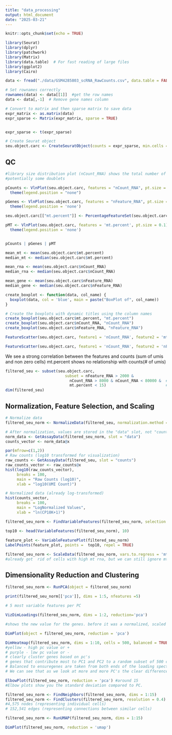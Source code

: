 ```yaml
---
title: "data_processing"
output: html_document
date: "2025-03-21"
---
```


```r
knitr::opts_chunk$set(echo = TRUE)
```


```r
library(Seurat)
library(dplyr) 
library(patchwork)
library(Matrix)
library(data.table)  # For fast reading of large files
library(ggplot2)
library(Cairo)
```

```r
data <- fread("./data/GSM4285803_scRNA_RawCounts.csv", data.table = FALSE)

# Set rownames correctly
rownames(data) <- data[[1]]  #get the row names
data <- data[,-1]  # Remove gene names column

# Convert to matrix and then sparse matrix to save data
expr_matrix <- as.matrix(data)
expr_sparse <- Matrix(expr_matrix, sparse = TRUE) 


expr_sparse <- t(expr_sparse)

# Create Seurat object
seu.object.carc <- CreateSeuratObject(counts = expr_sparse, min.cells = 3, min.features = 200,project = 'carcinoma')

```

## QC

```r
#library size distribution plot (nCount_RNA) shows the total number of UMIs (or transcript molecules) detected per cell.
#potentially some doublets

pCounts <- VlnPlot(seu.object.carc, features = "nCount_RNA", pt.size = 0.1) + 
  theme(legend.position = "none")

pGenes <- VlnPlot(seu.object.carc, features = "nFeature_RNA", pt.size = 0.1) +
  theme(legend.position = 'none')

seu.object.carc[["mt.percent"]] <- PercentageFeatureSet(seu.object.carc, pattern = "^MT-")

pMT <- VlnPlot(seu.object.carc, features = 'mt.percent', pt.size = 0.1) +
  theme(legend.position = 'none')


pCounts | pGenes | pMT

```
```r
mean_mt <- mean(seu.object.carc$mt.percent)
median_mt <- median(seu.object.carc$mt.percent)

mean_rna <- mean(seu.object.carc$nCount_RNA)
median_rna <- median(seu.object.carc$nCount_RNA)

mean_gene <- mean(seu.object.carc$nFeature_RNA)
median_gene <- median(seu.object.carc$nFeature_RNA)
```

```r

create_boxplot <- function(data, col_name) {
  boxplot(data, col = 'blue', main = paste("BoxPlot of", col_name))
}

# Create the boxplots with dynamic titles using the column names
create_boxplot(seu.object.carc$mt.percent, "mt.percent")
create_boxplot(seu.object.carc$nCount_RNA, "nCount_RNA")
create_boxplot(seu.object.carc$nFeature_RNA, "nFeature_RNA")

```
```r
FeatureScatter(seu.object.carc, feature1 = 'nCount_RNA', feature2 = 'mt.percent')

FeatureScatter(seu.object.carc, feature1 = 'nCount_RNA', feature2 = 'nFeature_RNA')

```
We see a strong correlation between the features and counts (sum of umis and non zero cells)
mt.percent shows no relationship with counts(# of umis)


```r

filtered_seu <- subset(seu.object.carc, 
                          subset = nFeature_RNA > 2000 &               # Cells expressing more than 2000 genes
                            nCount_RNA > 8000 & nCount_RNA < 80000 &  # UMIs between 8000 and 10000
                            mt.percent < 15)                          # Mitochondrial gene percentage less than 15%
dim(filtered_seu)
```

## Normalization, Feature Selection, and Scaling

```r
# Normalize data
filtered_seu_norm <- NormalizeData(filtered_seu, normalization.method = 'LogNormalize', scale.factor = 1e4) #default is 10,000

# After normalization, values are stored in the "data" slot, not "counts"
norm_data <- GetAssayData(filtered_seu_norm, slot = "data")
counts_vector <- norm_data@x

par(mfrow=c(1,2))
# Raw counts (log10 transformed for visualization)
raw_counts <- GetAssayData(filtered_seu, slot = "counts")
raw_counts_vector <- raw_counts@x
hist(log10(raw_counts_vector), 
     breaks = 100,
     main = "Raw Counts (log10)",
     xlab = "log10(UMI Count)")

# Normalized data (already log-transformed)
hist(counts_vector, 
     breaks = 100,
     main = "LogNormalized Values",
     xlab = "ln(CP10K+1)")


```
```r

filtered_seu_norm <- FindVariableFeatures(filtered_seu_norm, selection.method = 'vst', nfeatures = 3000) #vst uses a regression to get correlate mean expression value correlation to cv2 to choose the featur es

top10 <- head(VariableFeatures(filtered_seu_norm), 10)
 
feature_plot <- VariableFeaturePlot(filtered_seu_norm)
LabelPoints(feature_plot, points =  top10, repel = TRUE)
```

```r
filtered_seu_norm <- ScaleData(filtered_seu_norm, vars.to.regress = 'mt.percent') #by default only scales the varaible genes
#already got  rid of cells with high mt rna, but we can still ignore mt rna in scaling
```
## Dimensionality Reduction and Clustering
```r
filtered_seu_norm <- RunPCA(object = filtered_seu_norm)
```
```r
print(filtered_seu_norm[['pca']], dims = 1:5, nfeatures =5)
 
# 5 most variable features per PC
```
```r
VizDimLoadings(filtered_seu_norm, dims = 1:2, reduction='pca')

#shows the new value for the genes. before it was a normalized, scaled expression, now its a value for pc.
```

```r
DimPlot(object = filtered_seu_norm, reduction = 'pca')

```


```r
DimHeatmap(filtered_seu_norm, dims = 1:10, cells = 500, balanced = TRUE)
#yellow - high pc value or +
# purple - low pc value or -
# clearly cluster genes based on pc's
# genes that contribute most to PC1 and PC2 to a random subset of 500 cells.
# Balanced to ensuregenes are taken from both ends of the loading spectrum.
# We can see that as we look at more and more PC's the clear differences starts to go away

```

```r
ElbowPlot(filtered_seu_norm, reduction = 'pca') #around 15 
#Elbow plots show you the standard deviation compared to PC. 
```
```r
filtered_seu_norm <- FindNeighbors(filtered_seu_norm, dims = 1:15)
filtered_seu_norm <- FindClusters(filtered_seu_norm, resolution = 0.4) #resolution = 0.4 is moderate, broad clusters
#4,575 nodes (representing individual cells)
# 152,541 edges (representing connections between similar cells)

```



```r
filtered_seu_norm <- RunUMAP(filtered_seu_norm, dims = 1:15)
```

```r
DimPlot(filtered_seu_norm, reduction = 'umap')

```